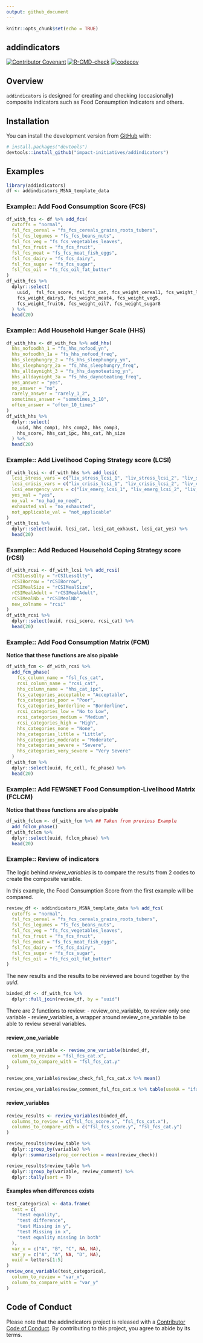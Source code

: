 ```yaml
---
output: github_document
---
```


```r
knitr::opts_chunk$set(echo = TRUE)
```
## addindicators

<!-- badges: start -->
[![Contributor Covenant](https://img.shields.io/badge/Contributor%20Covenant-2.1-4baaaa.svg)](code_of_conduct.md)
[![R-CMD-check](https://github.com/impact-initiatives/addindicators/actions/workflows/R-CMD-check.yaml/badge.svg)](https://github.com/impact-initiatives/addindicators/actions/workflows/R-CMD-check.yaml)
[![codecov](https://codecov.io/gh/impact-initiatives/addindicators/branch/master/graph/badge.svg?token=RlTJbum32D)](https://codecov.io/gh/impact-initiatives/addindicators)
<!-- badges: end -->

## Overview
`addindicators` is designed for creating and checking (occasionally) composite indicators such as Food Consumption Indicators and others.

## Installation

You can install the development version from [GitHub](https://github.com/) with:

``` r
# install.packages("devtools")
devtools::install_github("impact-initiatives/addindicators")
```


## Examples

```r
library(addindicators)
df <- addindicators_MSNA_template_data
```

### Example:: Add Food Consumption Score (FCS)
``` r
df_with_fcs <- df %>% add_fcs(
  cutoffs = "normal",
  fsl_fcs_cereal = "fs_fcs_cereals_grains_roots_tubers",
  fsl_fcs_legumes = "fs_fcs_beans_nuts",
  fsl_fcs_veg = "fs_fcs_vegetables_leaves",
  fsl_fcs_fruit = "fs_fcs_fruit",
  fsl_fcs_meat = "fs_fcs_meat_fish_eggs",
  fsl_fcs_dairy = "fs_fcs_dairy",
  fsl_fcs_sugar = "fs_fcs_sugar",
  fsl_fcs_oil = "fs_fcs_oil_fat_butter"
)
df_with_fcs %>%
  dplyr::select(
    uuid,  fsl_fcs_score, fsl_fcs_cat, fcs_weight_cereal1, fcs_weight_legume2,
    fcs_weight_dairy3, fcs_weight_meat4, fcs_weight_veg5,
    fcs_weight_fruit6, fcs_weight_oil7, fcs_weight_sugar8
  ) %>%
  head(20)
```

### Example:: Add Household Hunger Scale (HHS)
``` r
df_with_hhs <- df_with_fcs %>% add_hhs(
  hhs_nofoodhh_1 = "fs_hhs_nofood_yn",
  hhs_nofoodhh_1a = "fs_hhs_nofood_freq",
  hhs_sleephungry_2 = "fs_hhs_sleephungry_yn",
  hhs_sleephungry_2a = "fs_hhs_sleephungry_freq",
  hhs_alldaynight_3 = "fs_hhs_daynoteating_yn",
  hhs_alldaynight_3a = "fs_hhs_daynoteating_freq",
  yes_answer = "yes",
  no_answer = "no",
  rarely_answer = "rarely_1_2",
  sometimes_answer = "sometimes_3_10",
  often_answer = "often_10_times"
)
df_with_hhs %>%
  dplyr::select(
    uuid, hhs_comp1, hhs_comp2, hhs_comp3,
    hhs_score, hhs_cat_ipc, hhs_cat, hh_size
  ) %>%
  head(20)
```

### Example:: Add Livelihood Coping Strategy score (LCSI)
``` r
df_with_lcsi <- df_with_hhs %>% add_lcsi(
  lcsi_stress_vars = c("liv_stress_lcsi_1", "liv_stress_lcsi_2", "liv_stress_lcsi_3", "liv_stress_lcsi_4"),
  lcsi_crisis_vars = c("liv_crisis_lcsi_1", "liv_crisis_lcsi_2", "liv_crisis_lcsi_3"),
  lcsi_emergency_vars = c("liv_emerg_lcsi_1", "liv_emerg_lcsi_2", "liv_emerg_lcsi_3"),
  yes_val = "yes",
  no_val = "no_had_no_need",
  exhausted_val = "no_exhausted",
  not_applicable_val = "not_applicable"
)
df_with_lcsi %>%
  dplyr::select(uuid, lcsi_cat, lcsi_cat_exhaust, lcsi_cat_yes) %>%
  head(20)
```

### Example:: Add Reduced Household Coping Strategy score (rCSI)
``` r
df_with_rcsi <- df_with_lcsi %>% add_rcsi(
  rCSILessQlty = "rCSILessQlty",
  rCSIBorrow = "rCSIBorrow",
  rCSIMealSize = "rCSIMealSize",
  rCSIMealAdult = "rCSIMealAdult",
  rCSIMealNb = "rCSIMealNb",
  new_colname = "rcsi"
)
df_with_rcsi %>%
  dplyr::select(uuid, rcsi_score, rcsi_cat) %>%
  head(20)
```

### Example:: Add Food Consumption Matrix (FCM)
**Notice that these functions are also pipable**
``` r
df_with_fcm <- df_with_rcsi %>%
  add_fcm_phase(
    fcs_column_name = "fsl_fcs_cat",
    rcsi_column_name = "rcsi_cat",
    hhs_column_name = "hhs_cat_ipc",
    fcs_categories_acceptable = "Acceptable",
    fcs_categories_poor = "Poor",
    fcs_categories_borderline = "Borderline",
    rcsi_categories_low = "No to Low",
    rcsi_categories_medium = "Medium",
    rcsi_categories_high = "High",
    hhs_categories_none = "None",
    hhs_categories_little = "Little",
    hhs_categories_moderate = "Moderate",
    hhs_categories_severe = "Severe",
    hhs_categories_very_severe = "Very Severe"
  )
df_with_fcm %>%
  dplyr::select(uuid, fc_cell, fc_phase) %>%
  head(20)
```

### Example:: Add FEWSNET Food Consumption-Livelihood Matrix (FCLCM)
**Notice that these functions are also pipable**
``` r
df_with_fclcm <- df_with_fcm %>% ## Taken from previous Example
  add_fclcm_phase()
df_with_fclcm %>%
  dplyr::select(uuid, fclcm_phase) %>%
  head(20)
```


### Example:: Review of indicators

The logic behind *review_variables* is to compare the results from 2 codes to create the composite variable. 

In this example, the Food Consumption Score from the first example will be compared.

```r
review_df <- addindicators_MSNA_template_data %>% add_fcs(
  cutoffs = "normal",
  fsl_fcs_cereal = "fs_fcs_cereals_grains_roots_tubers",
  fsl_fcs_legumes = "fs_fcs_beans_nuts",
  fsl_fcs_veg = "fs_fcs_vegetables_leaves",
  fsl_fcs_fruit = "fs_fcs_fruit",
  fsl_fcs_meat = "fs_fcs_meat_fish_eggs",
  fsl_fcs_dairy = "fs_fcs_dairy",
  fsl_fcs_sugar = "fs_fcs_sugar",
  fsl_fcs_oil = "fs_fcs_oil_fat_butter"
)
```

The new results and the results to be reviewed are bound together by the *uuid*.

```r
binded_df <- df_with_fcs %>%
  dplyr::full_join(review_df, by = "uuid")
```

There are 2 functions to review:
  - review_one_variable, to review only one variable
  - review_variables, a wrapper around review_one_variable to be able to review several variables.

#### review_one_variable
```r
review_one_variable <- review_one_variable(binded_df,
  column_to_review = "fsl_fcs_cat.x",
  column_to_compare_with = "fsl_fcs_cat.y"
)

review_one_variable$review_check_fsl_fcs_cat.x %>% mean()
```


```r
review_one_variable$review_comment_fsl_fcs_cat.x %>% table(useNA = "ifany")
```

#### review_variables
```r
review_results <- review_variables(binded_df,
  columns_to_review = c("fsl_fcs_score.x", "fsl_fcs_cat.x"),
  columns_to_compare_with = c("fsl_fcs_score.y", "fsl_fcs_cat.y")
)

review_results$review_table %>%
  dplyr::group_by(variable) %>%
  dplyr::summarise(prop_correction = mean(review_check))

review_results$review_table %>%
  dplyr::group_by(variable, review_comment) %>%
  dplyr::tally(sort = T)
```

#### Examples when differences exists
```r
test_categorical <- data.frame(
  test = c(
    "test equality",
    "test difference",
    "test Missing in y",
    "test Missing in x",
    "test equality missing in both"
  ),
  var_x = c("A", "B", "C", NA, NA),
  var_y = c("A", "A", NA, "D", NA),
  uuid = letters[1:5]
)
review_one_variable(test_categorical,
  column_to_review = "var_x",
  column_to_compare_with = "var_y"
)
```

## Code of Conduct

Please note that the addindicators project is released with a [Contributor Code of Conduct](https://impact-initiatives.github.io/addindicators/CODE_OF_CONDUCT.html). By contributing to this project, you agree to abide by its terms.
